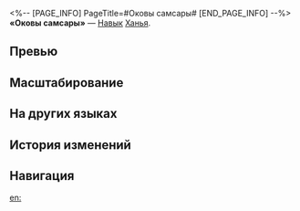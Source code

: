 <%-- [PAGE_INFO]
PageTitle=#Оковы самсары#
[END_PAGE_INFO] --%>
{{Навык Инфобокс
|Название         = Оковы самсары
|Изображение      = Навык Оковы самсары.png
|Персонаж         = Ханья
|Тип              = Навык
|Тэг              = Одиночная атака
|УронСтойк        = 20
|ЭнергияГен       = 30
|Энергия          = 
|Длительность     = 
|Описание         = Наносит выбранному противнику физический урон, равный {{Цвет|Выделенный|120%—264%}} от силы атаки Ханья, и накладывает на него статус Ноша.<br />За каждые 2 выполненные базовые атаки, навыка или сверхспособности на противнике со статусом Ноша союзники немедленно восстанавливают 1 очко навыков. Статус Ноша остаётся только на последнем противнике, на которого он был наложен, и он автоматически снимается после того, как эффект восстановления очка навыков таланта Ханья активируется 2 раза.
|Свойство1        = 
|Масштабирование1 = 
}}
'''«Оковы самсары»''' — [[Навык]] [[Ханья]].

==Превью==
{{Превью
|Файл = Оковы самсары Превью
}}

==Масштабирование==
{{Масштабирование навыка
|120%;132%;144%;156%;168%;180%;195%;210%;225%;240%;252%;264%;276%;288%;300%
}}

==На других языках==
{{На других языках
|en   = Samsara, Locked
|zhs  = 生灭系缚
|zht  = 生滅繫縛
|ja   = {{Rubi|生滅捕縛|しょうめつほばく}}
|ko   = 생멸속박
|es   = Samsara, bloqueado
|fr   = Emprisonnement d'âme
|ru   = Оковы самсары
|th   = Samsara, Locked
|vi   = Sinh Diệt Trói Buộc
|de   = Die Fesseln des Samsara
|id   = Samsara, Locked
|pt   = Samsara, Bloqueada
}}

==История изменений==
{{История изменений|3.5}}

==Навигация==
{{Навык Навбокс|Ханья}}

[[en:]]